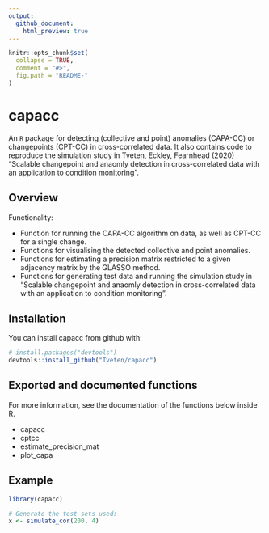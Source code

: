```yaml
---
output:
  github_document:
    html_preview: true
---
```


<!-- README.md is generated from README.Rmd. Please edit that file -->

```r
knitr::opts_chunk$set(
  collapse = TRUE,
  comment = "#>",
  fig.path = "README-"
)
```

# capacc
An `R` package for detecting (collective and point) anomalies (CAPA-CC) or changepoints (CPT-CC) in cross-correlated data.
It also contains code to reproduce the simulation study in Tveten, Eckley, Fearnhead (2020) "Scalable changepoint and anaomly detection in cross-correlated data with an application to condition monitoring".

## Overview
Functionality:

* Function for running the CAPA-CC algorithm on data, as well as CPT-CC for a single change.
* Functions for visualising the detected collective and point anomalies.
* Functions for estimating a precision matrix restricted to a given adjacency matrix by the GLASSO method.
* Functions for generating test data and running the simulation study in "Scalable changepoint and anaomly detection in cross-correlated data with an application to condition monitoring".

## Installation

You can install capacc from github with:

```r
# install.packages("devtools")
devtools::install_github("Tveten/capacc")
```

## Exported and documented functions
For more information, see the documentation of the functions below inside R.

* capacc
* cptcc
* estimate_precision_mat
* plot_capa

## Example

```r
library(capacc)

# Generate the test sets used:
x <- simulate_cor(200, 4)
```

